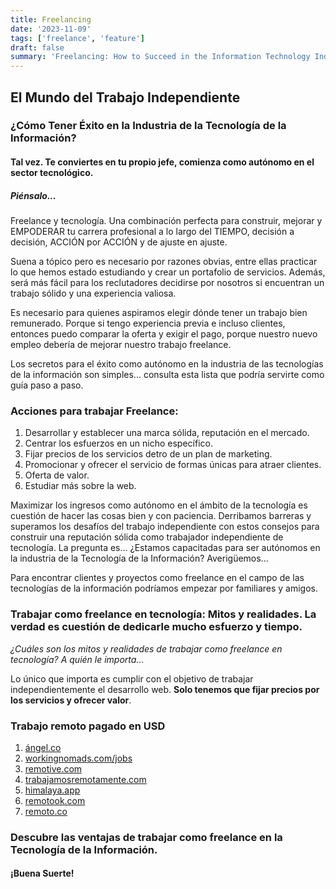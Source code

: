 ```yaml
---
title: Freelancing
date: '2023-11-09'
tags: ['freelance', 'feature']
draft: false
summary: 'Freelancing: How to Succeed in the Information Technology Industry'
---
```


## El Mundo del Trabajo Independiente

### ¿Cómo Tener Éxito en la Industria de la Tecnología de la Información?

#### Tal vez. Te conviertes en tu propio jefe, comienza como autónomo en el sector tecnológico.

##### Piénsalo...

Freelance y tecnología. Una combinación perfecta para construir, mejorar y EMPODERAR tu carrera profesional a lo largo del TIEMPO, decisión a decisión, ACCIÓN por ACCIÓN y de ajuste en ajuste.

Suena a tópico pero es necesario por razones obvias, entre ellas practicar lo que hemos estado estudiando y crear un portafolio de servicios. Además, será más fácil para los reclutadores decidirse por nosotros si encuentran un trabajo sólido y una experiencia valiosa.

Es necesario para quienes aspiramos elegir dónde tener un trabajo bien remunerado. Porque si tengo experiencia previa e incluso clientes, entonces puedo comparar la oferta y exigir el pago, porque nuestro nuevo empleo debería de mejorar nuestro trabajo freelance.

Los secretos para el éxito como autónomo en la industria de las tecnologías de la información son simples... consulta esta lista que podría servirte como guía paso a paso.

### Acciones para trabajar Freelance:

1. Desarrollar y establecer una marca sólida, reputación en el mercado.
2. Centrar los esfuerzos en un nicho específico.
3. Fijar precios de los servicios detro de un plan de marketing.
4. Promocionar y ofrecer el servicio de formas únicas para atraer clientes.
5. Oferta de valor.
6. Estudiar más sobre la web.

Maximizar los ingresos como autónomo en el ámbito de la tecnología es cuestión de hacer las cosas bien y con paciencia. Derribamos barreras y superamos los desafíos del trabajo independiente con estos consejos para construir una reputación sólida como trabajador independiente de tecnología. La pregunta es... ¿Estamos capacitadas para ser autónomos en la industria de la Tecnología de la Información? Averigüemos...

Para encontrar clientes y proyectos como freelance en el campo de las tecnologías de la información podríamos empezar por familiares y amigos.

### Trabajar como freelance en tecnología: Mitos y realidades. La verdad es cuestión de dedicarle mucho esfuerzo y tiempo.

_¿Cuáles son los mitos y realidades de trabajar como freelance en tecnología? A quién le importa..._

Lo único que importa es cumplir con el objetivo de trabajar independientemente el desarrollo web. **Solo tenemos que fijar precios por los servicios y ofrecer valor**.

### Trabajo remoto pagado en USD

1. [ángel.co](ángel.co)
2. [workingnomads.com/jobs](workingnomads.com/jobs)
3. [remotive.com](remotive.com)
4. [trabajamosremotamente.com](trabajamosremotamente.com)
5. [himalaya.app](himalaya.app)
6. [remotook.com](remotook.com)
7. [remoto.co](remoto.co)

### Descubre las ventajas de trabajar como freelance en la Tecnología de la Información.

#### ¡Buena Suerte!